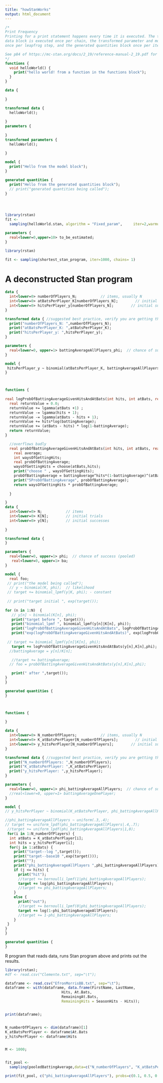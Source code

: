 ```yaml
---
title: "howStanWorks"
output: html_document
---
```


```stan

/*
Print Frequency
Printing for a print statement happens every time it is executed. The transformed
data block is executed once per chain, the transformed parameter and model blocks
once per leapfrog step, and the generated quantities block once per iteration

See p84 of https://mc-stan.org/docs/2_19/reference-manual-2_19.pdf for documentation of blocks. Lots of info there.
*/
functions {
  void helloWorld() {
    print("hello world! from a function in the functions block");
  }
}

data { 
  
}

transformed data { 
  helloWorld();
 
} 
parameters { 
   
}
transformed parameters { 
  helloWorld();
 
} 

model { 
  print("Hello from the model block");
}

generated quantities { 
  print("Hello from the generated quantities block");
  // print("generated quantities being called");
} 





```


```r
library(rstan)
fit <-
  sampling(helloWorld.stan, algorithm = "Fixed_param",     iter=2,warmup=2)
```




```stan
parameters { 
  real<lower=0,upper=10> to_be_estimated;
}

```

```r
library(rstan)

fit <- sampling(shortest_stan_program, iter=1000, chains= 1)

```


# A deconstructed Stan program

```stan

data { 
  int<lower=0> numberOfPlayers_N;           // items, usually N
  int<lower=0> atBatsPerPlayer_K[numberOfPlayers_N];        // initial trials, sometimes K
  int<lower=0> hitsPerPlayer_y[numberOfPlayers_N];        // initial successes, usually y
} 

transformed data { //suggested best practice, verify you are getting the data you think you are
  print("numberOfPlayers_N: ",numberOfPlayers_N);
  print("atBatsPerPlayer_K: ",atBatsPerPlayer_K);
  print("hitsPerPlayer_y: ",hitsPerPlayer_y);
} 

parameters { 
  real<lower=0, upper=1> battingAverageAllPlayers_phi;  // chance of success (pooled) 
} 

model { 
 hitsPerPlayer_y ~ binomial(atBatsPerPlayer_K, battingAverageAllPlayers_phi);  // likelihood
}




```



```stan

functions {
  
real logProbOfBattingAverageGivenHitsAndAtBats(int hits, int atBats, real battingAverage) {
  real returnValue = 0.0;
  returnValue += lgamma(atBats +1) ;
  returnValue -= lgamma(hits + 1);
  returnValue -= lgamma(atBats - hits + 1);
  returnValue += hits*log(battingAverage);
  returnValue += (atBats - hits) * log(1-battingAverage);
  return returnValue;
}

  //overflows badly
  real probOfBattingAverageGivenHitsAndAtBats(int hits, int atBats, real battingAverage) {
    real average;
    int waysOfGettingHits;
    real probOfBattingAverage;
    waysOfGettingHits = choose(atBats,hits);
    print("choose " , waysOfGettingHits);
    probOfBattingAverage = battingAverage^hits*(1-battingAverage)^(atBats-hits);
    print("5ProbOfBattingAverage", probOfBattingAverage);
    return waysOfGettingHits * probOfBattingAverage;
    
  }

}
data { 
  int<lower=0> N;           // items 
  int<lower=0> K[N];        // initial trials 
  int<lower=0> y[N];        // initial successes 
  
} 

transformed data { 
} 

parameters { 
  real<lower=0, upper=1> phi;  // chance of success (pooled) 
   real<lower=0, upper=1> ba; 
} 

model { 
  real foo;
 // print("the model being called");
  // y ~ binomial(K, phi);  // likelihood 
 // target += binomial_lpmf(y|K, phi); - constant
 
 // print("target initial ", exp(target());
  
for (n in 1:N)  {
   // y[n] ~ binomial(K[n], phi);
   print("target before ", target());
   print("binomial_lpmf ", binomial_lpmf(y[n]|K[n], phi));
   print("logProbOfBattingAverageGivenHitsAndAtBats", logProbOfBattingAverageGivenHitsAndAtBats(y[n],K[n],phi));
   print("exp(logProbOfBattingAverageGivenHitsAndAtBats)", exp(logProbOfBattingAverageGivenHitsAndAtBats(y[n],K[n],phi)));
   
 // target += binomial_lpmf(y[n]|K[n], phi);
   target += logProbOfBattingAverageGivenHitsAndAtBats(y[n],K[n],phi);
  //battingAverage = y[n]/K[n];

   //target += battingAverage;
  // foo = probOfBattingAverageGivenHitsAndAtBats(y[n],K[n],phi);

   print(" after ",target());
}
} 

generated quantities { 
} 




```

```stan
functions {
  
}

data { 
  int<lower=0> N_numberOfPlayers;           // items, usually N
  int<lower=0> K_atBatsPerPlayer[N_numberOfPlayers];        // initial trials, sometimes K
  int<lower=0> y_hitsPerPlayer[N_numberOfPlayers];        // initial successes, usually y
} 

transformed data { //suggested best practice, verify you are getting the data you think you are
  print("N_numberOfPlayers: ",N_numberOfPlayers);
  print("K_atBatsPerPlayer: ",K_atBatsPerPlayer);
  print("y_hitsPerPlayer: ",y_hitsPerPlayer);
} 

parameters { 
  real<lower=0, upper=1> phi_battingAverageAllPlayers;  // chance of success (pooled) 
  //real<lower=0, upper=1> battingAverageOnePlayer;
} 

model { 
// y_hitsPerPlayer ~ binomial(K_atBatsPerPlayer, phi_battingAverageAllPlayers);  // likelihood

//phi_battingAverageAllPlayers ~ uniform(.3,.4);
// target += uniform_lpdf(phi_battingAverageAllPlayers|.4,.7);
 //target += uniform_lpdf(phi_battingAverageAllPlayers|1,0);
 for(i in 1:N_numberOfPlayers) {
  int atBats = K_atBatsPerPlayer[i];
  int hits = y_hitsPerPlayer[i];
  for(j in 1:atBats) {
    print("target--log ",target());
    print("target--base10 ",exp(target()));
    print("");
    print("phi_battingAverageAllPlayers ",phi_battingAverageAllPlayers);
    if (j <= hits) {
      print("hit");
      //target += bernoulli_lpmf(1|phi_battingAverageAllPlayers);
      target += log(phi_battingAverageAllPlayers);
      //target += phi_battingAverageAllPlayers;
    }
    else {
      print("out");
      //target += bernoulli_lpmf(0|phi_battingAverageAllPlayers);
      target += log(1-phi_battingAverageAllPlayers);
      //target += 1-phi_battingAverageAllPlayers;
    }
 }
}
}

generated quantities { 
} 

```

R program that reads data, runs Stan program above and prints out the results. 
```r
library(rstan);
#df <- read.csv("Clemente.txt", sep="\t");

dataframe <- read.csv("EfronMorrisBB.txt", sep="\t");
dataframe <- with(dataframe, data.frame(FirstName, LastName, 
                          Hits, At.Bats, 
                          RemainingAt.Bats,
                          RemainingHits = SeasonHits - Hits));


print(dataframe);


N_numberOfPlayers <- dim(dataframe)[1]
K_atBatsPerPlayer <- dataframe$At.Bats
y_hitsPerPlayer <- dataframe$Hits


M <- 1000;


fit_pool <-
  sampling(pooledBattingAverage,data=c("N_numberOfPlayers", "K_atBatsPerPlayer", "y_hitsPerPlayer"),iter=(M/2), chains=1)

print(fit_pool, c("phi_battingAverageAllPlayers"), probs=c(0.1, 0.5, 0.9));

```